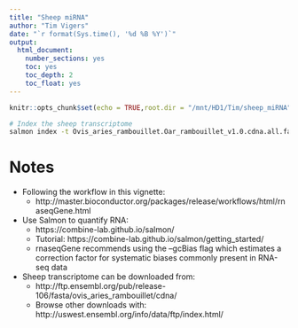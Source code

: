 ```yaml
---
title: "Sheep miRNA"
author: "Tim Vigers"
date: "`r format(Sys.time(), '%d %B %Y')`"
output:
  html_document:
    number_sections: yes
    toc: yes
    toc_depth: 2
    toc_float: yes
---
```


```r
knitr::opts_chunk$set(echo = TRUE,root.dir = "/mnt/HD1/Tim/sheep_miRNA")
```

```bash
# Index the sheep transcriptome
salmon index -t Ovis_aries_rambouillet.Oar_rambouillet_v1.0.cdna.all.fa.gz -i ovis_index
```

# Notes
- Following the workflow in this vignette:
  - http://master.bioconductor.org/packages/release/workflows/html/rnaseqGene.html
- Use Salmon to quantify RNA:
  - https://combine-lab.github.io/salmon/
  - Tutorial: https://combine-lab.github.io/salmon/getting_started/
  - rnaseqGene recommends using the --gcBias flag which estimates a correction factor for systematic biases commonly present in RNA-seq data
- Sheep transcriptome can be downloaded from:
  - http://ftp.ensembl.org/pub/release-106/fasta/ovis_aries_rambouillet/cdna/
  - Browse other downloads with: http://uswest.ensembl.org/info/data/ftp/index.html/
